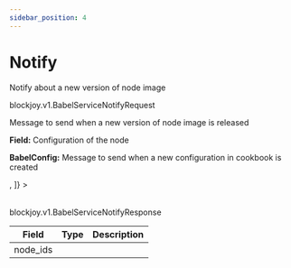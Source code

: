 ```yaml
---
sidebar_position: 4
---
```



# Notify

<ApiMethod method="rpc" name="Notify" />

Notify about a new version of node image

<ApiMethod method="requests" name="BabelServiceNotifyRequest" />

<VersionType>blockjoy.v1.BabelServiceNotifyRequest</VersionType>

Message to send when a new version of node image is released

<Table>
  <TableHead items={['Field', 'Type', 'Description']} />
  <TableBody>
    <TableBodyRow
      items={[
        'config',
        'BabelConfig',
        <>
          <p>
            <strong>Field:</strong> Configuration of the node
          </p>
          <p>
            <strong>BabelConfig:</strong> Message to send when a new
            configuration in cookbook is created
          </p>
        </>,
      ]}
    >
      <TableBodyRow
        items={['node_type', 'string', 'snake_cased name of the node type']}
        rowCounter={1}
      />
      <TableBodyRow
        items={[
          'node_version',
          'string',
          'semantic version string of the node type version',
        ]}
        rowCounter={1}
      />
      <TableBodyRow
        items={['protocol', 'string', 'snake_cased name of the blockchain']}
        rowCounter={1}
      />
    </TableBodyRow>
    <TableBodyRow items={['uiid', 'string', 'UUID of the version request']} />
  </TableBody>
</Table>

<CustomCodeBlock codes={codes} />

<ApiMethod method="returns" name="BabelServiceNotifyResponse" />

<VersionType>blockjoy.v1.BabelServiceNotifyResponse</VersionType>

| Field    | Type                                                 | Description |
| -------- | ---------------------------------------------------- | ----------- |
| node_ids | <TableCellWithOption text="string" info="repeated"/> |             |
